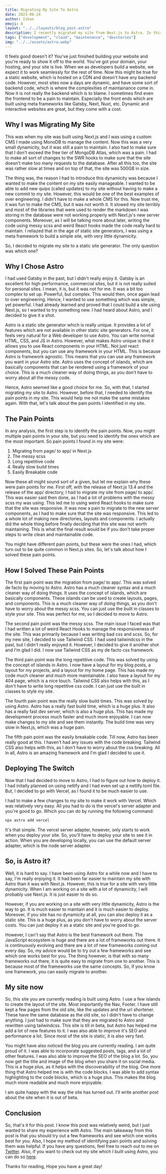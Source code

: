 ```yaml
---
title: Migrating My Site To Astro
date: 2023-06-24
author: Ishan
emoji: A
layout: "../../layouts/blog_post.astro"
description: I recently migrated my site from Next.js to Astro. In this post, I'll be talking about why I did that and how I did that.
tags: ["development", "cloud", "maintenance", "devstories"]
img: "../../assets/astro.webp"
---
```


It feels good doesn't it? You've just finished building your website and you're ready to show it off to the world. You've got your domain, your hosting, and your site is live.
When we as developers build a website, we expect it to work seamlessly for the rest of time.
Now this might be true for a static website, which is hosted on a CDN and doesn't have any backend code.
However, most sites now a days are dynamic, and have some sort of backend code, which is where the complexities of maintainance come in.
Now it is not really the backend which is to blame. I sometimes find even the frontend to be a pain to maintain.
Especially the front ends which are built using meta frameworks like Gatsby, Next, Nuxt, etc.
Dynamic and interactive websites are great, but they come with a cost.

## Why I was Migrating My Site

This was when my site was built using Next.js and I was using a custom CMS I made using MonoDB to manage the content.
Now this was a very small dynamicity, but it was still a pain to maintain.
I also had to make sure that I don't exceed the free tier of MongoDB Atlas, which was a pain.
I had to make all sort of changes to the SWR hooks to make sure that the site doesn't make too many requests to the database.
After all this too, the site was rather slow at times and on top of that, the site was 500GB in size.

The thing was, the reason I had to introduce this dynamicity was because I wanted to make the content on my site easily manageable.
I wanted to be able to add new quips (called updates) to my site without having to make a new commit to my site.
However, this would be one of the best examples of over engineering.
I didn't have to make a whole CMS for this.
Now trust me, it was fun to make the CMS, but it was not worth it.
It slowed my site terribly and most of the libraries that were used to render the markdown I was storing in the database were not working properly with Next.js's new server components.
Moreover, as I will be talking more about later, writing the code using messy scss and weird React hooks made the code really hard to maintain.
I reliazed that in the age of static site generators, I was using a meta framework to build a simple site, with very little dynamicity.

So, I decided to migrate my site to a static site generator.
The only question was which one?

## Why I Chose Astro

I had used Gatsby in the past, but I didn't really enjoy it.
Gatsby is an excellent for high performance, commercial sites, but it is not really suited for personal sites.
I mean, it is, but it was not for me.
It was a bit too complex to set up. Powerful, but complex.
This would then, once again lead to over engineering.
Hence, I wanted to use something which was simple, yet powerful.
I had already learned and proved that I could build a site using Next.js, so I wanted to try something new.
I had heard about Astro, and I decided to give it a shot.

Astro is a static site generator which is really unique.
It provides a lot of features which are not available in other static site generators.
For one, it feels very natural for a Web developer to use Astro.
You can write normal HTML, CSS, and JS in Astro.
However, what makes Astro unique is that it allows you to use React components in your HTML.
Not just react components, but you can use any framework in your HTML.
This is because Astro is framework agnostic.
This means that you can use any framework you want in your Astro site.
Astro uses the concept of islands, which are basically components that can be rendered using a framework of your choice.
This is a much cleaner way of doing things, as you don't have to worry about all the messy code.

Hence, Astro seemed like a good choice for me.
So, with that, I started migrating my site to Astro.
However, before that, I needed to identify the pain points in my site.
This would help me not make the same mistakes again.
With that, let's talk about the pain points I identified in my site. 

## The Pain Points

In any analysis, the first step is to identify the pain points.
Now, you might multiple pain points in your site, but you need to identify the ones which are the most important.
So pain points I found in my site were:

1. Migrating from page/ to app/ in Next.js
2. The messy scss
3. Long repetitive code
4. Really slow build times
5. Easily Breakable code

Now these all might sound sort of a given, but let me explain why these were pain points for me.
First off, with the release of Next.js 13.4 and the release of the app/ directory, I had to migrate my site from page/ to app/.
This was easier said then done, as I had a lot of problems with the messy scss my was using.
This led me to using weird React hooks to make sure that the site was responsive.
It was now a pain to migrate to the new server components, as I had to make sure that the site was responsive.
This led to a whole lot of making new directories, layouts and components.
I actually did the whole thing before finally deciding that this site was not worth maintaining.
This is what the final result would be if you don't take proper steps to write clean and maintainable code.

You might have different pain points, but these were the ones I had, which turn out to be quite common in Next.js sites.
So, let's talk about how I solved these pain points.

## How I Solved These Pain Points

The first pain point was the migration from page/ to app/.
This was solved de facto by moving to Astro.
Astro has a much cleaner syntax and a much cleaner way of doing things.
It uses the concept of islands, which are basically components.
These islands can be used to create layouts, pages, and components.
This is a much cleaner way of doing things, as you don't have to worry about the messy scss.
You can just use the built in classes to style your site.
This was perfect for me, so I decided to move to Astro.

The second pain point was the messy scss.
The main issue I faced was that I had written a lot of weird React Hooks to manage the responsiveness of the site.
This was primarily because I was writing bad css and scss.
So, for my new site, I decided to use Tailwind CSS.
I had used tailwindcss in the past, but I didn't really enjoyed it.
However, I decided to give it another shot and I'm glad I did.
I now use Tailwind CSS as my de facto css framework.

The third pain point was the long repetitive code.
This was solved by using the concept of islands in Astro.
I now have a layout for my blog posts, a layout for my projects, and a layout for my home page.
This has made my code much cleaner and much more maintainable.
I also have a layout for my 404 page, which is a nice touch.
Tailwind CSS also helps with this, as I don't have to write long repetitive css code.
I can just use the built in classes to style my site.

The fourth pain point was the really slow build times.
This was solved by using Astro.
Astro has a really fast build time, which is a huge plus.
It also has a really fast dev server, which is also a huge plus.
This has made my development process much faster and much more enjoyable.
I can now make changes to my site and see them instantly.
The build time was very slow in Next.js, which was a huge pain.

The fifth pain point was the easily breakable code.
Till now, Astro has been really good at this.
I haven't had any issues with the code breaking.
Tailwind CSS also helps with this, as I don't have to worry about the css breaking.
All in all, Astro is an amazing framework and I'm glad I decided to use it.

## Deploying The Switch

Now that I had decided to move to Astro, I had to figure out how to deploy it.
I had initally planned on using netlify and I had even set up a netlify.toml file.
But, I decided to go with Vercel, as I found it to be much easier to use.

I had to make a few changes to my site to make it work with Vercel.
Which was relatively very easy.
All you had to do is the vercel's server adapter and you're good to go.
Which you can do by running the following command:

```bash
npx astro add vercel
```

It's that simple.
The vercel server adapter, however, only starts to work when you deploy your site.
So, you'll have to deploy your site to see it in action.
When you are developing locally, you can use the default server adapter, which is the node server adapter.

## So, is Astro it?

Well, it is hard to say.
I have been using Astro for a while now and I have to say, I'm really enjoying it.
It had been far easier to maintain my site with Astro than it was with Next.js.
However, this is true for a site with very little dynamicity.
When I am working on a site with a lot of dynamicity, I will probably use Next.js.
It is just easier to do so.

However, if you are working on a site with very little dynamicity, Astro is the way to go.
It is much easier to maintain and it is much easier to deploy.
Moreover, if you site has no dynamicity at all, you can also deploy it as a static site.
This is a huge plus, as you don't have to worry about the server costs.
You can just deploy it as a static site and you're good to go.

However, I can't say that Astro is the best framework out there.
The JavaScript ecosystem is huge and there are a lot of frameworks out there.
It is continuously evolving and there are a lot of new frameworks coming out every day.
So, my advice would be to try out a few frameworks and see which one works best for you.
The thing however, is that with so many frameworks out there, it is quite easy to migrate from one to another.
This is because most of the frameworks use the same concepts.
So, if you know one framework, you can easily migrate to another.

## My site now

So, this site you are currently reading is built using Astro.
I use a few islands to create the layout of the site.
Most importantly the Nav, Footer.
I have still kept a few pages from the old site, like the updates and the url shortener.
These have the same database as the old site, so I didn't have to change anything.
I just had to make sure that they are migrated to Astro and rewritten using tailwindcss.
This site is till in beta, but Astro has helped me add a lot of new features to it.
I was also able to improve it's SEO and performance a lot.
Since most of the site is static, it is also very fast.

You might have also noticed the blog you are currently reading.
I am quite proud of it. I was able to incorporate suggested posts, tags, and a lot of other features.
I was also able to improve the SEO of the blog a lot.
So, you now get the title and image of the blog when you share it on social media.
This is a huge plus, as it helps with the discoverability of the blog.
One more thing that Astro helped me is with the code blocks.
I was able to add syntax highlighting to the code blocks, which is a huge plus.
This makes the blog much more readable and much more enjoyable.

I am quite happy with the way the site has turned out.
I'll write another post about the site when it is out of beta. 

## Conclusion

So, that's it for this post.
I know this post was relatively weird, but I just wanted to share my experience with Astro.
The main takeaway from this post is that you should try out a few frameworks and see which one works best for you.
Also, I hope my method of identifying pain points and solving them was helpful.
If you have any questions, feel free to reach out to me on [Twitter](https://twitter.com/noobscience1).
Also, if you want to check out my site which I built using Astro, you can do so [here](https://beta.noobscience.rocks).

Thanks for reading, Hope you have a great day!
